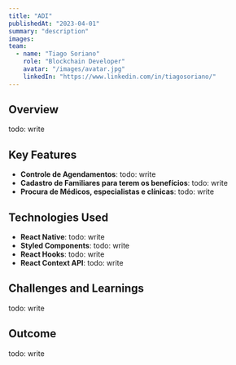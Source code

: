 ```yaml
---
title: "ADI"
publishedAt: "2023-04-01"
summary: "description"
images:
team:
  - name: "Tiago Soriano"
    role: "Blockchain Developer"
    avatar: "/images/avatar.jpg"
    linkedIn: "https://www.linkedin.com/in/tiagosoriano/"
---
```


## Overview

todo: write

## Key Features

- **Controle de Agendamentos**: todo: write
- **Cadastro de Familiares para terem os benefícios**: todo: write
- **Procura de Médicos, especialistas e clínicas**: todo: write

## Technologies Used

- **React Native**: todo: write
- **Styled Components**: todo: write
- **React Hooks**: todo: write
- **React Context API**: todo: write

## Challenges and Learnings

todo: write

## Outcome

todo: write
